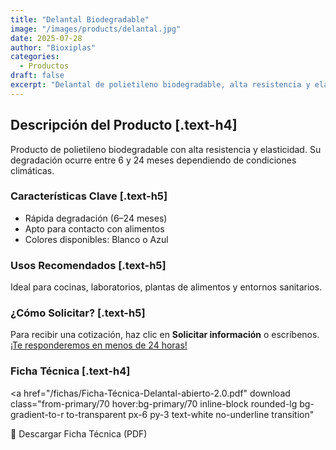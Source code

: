 ```yaml
---
title: "Delantal Biodegradable"
image: "/images/products/delantal.jpg"
date: 2025-07-28
author: "Bioxiplas"
categories:
  - Productos
draft: false
excerpt: "Delantal de polietileno biodegradable, alta resistencia y elasticidad. Código 101."
---
```


## Descripción del Producto [.text-h4]

Producto de polietileno biodegradable con alta resistencia y elasticidad. Su degradación ocurre entre 6 y 24 meses dependiendo de condiciones climáticas.

### Características Clave [.text-h5]

- Rápida degradación (6–24 meses)
- Apto para contacto con alimentos
- Colores disponibles: Blanco o Azul

### Usos Recomendados [.text-h5]

Ideal para cocinas, laboratorios, plantas de alimentos y entornos sanitarios.

### ¿Cómo Solicitar? [.text-h5]

Para recibir una cotización, haz clic en **Solicitar información** o escríbenos. <u>¡Te responderemos en menos de 24 horas!</u>

### Ficha Técnica [.text-h4]

<a
  href="/fichas/Ficha-Técnica-Delantal-abierto-2.0.pdf"
  download
  class="from-primary/70 hover:bg-primary/70 inline-block rounded-lg bg-gradient-to-r to-transparent px-6 py-3 text-white no-underline transition"
>
  📄 Descargar Ficha Técnica (PDF)
</a>
